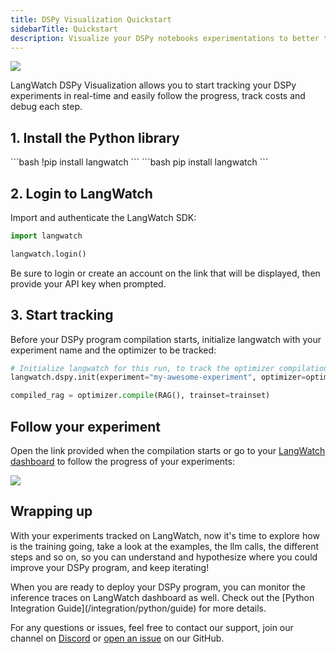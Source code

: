 ```yaml
---
title: DSPy Visualization Quickstart
sidebarTitle: Quickstart
description: Visualize your DSPy notebooks experimentations to better track and debug the optimization process
---
```


[<img align="center" src="https://colab.research.google.com/assets/colab-badge.svg" />](https://colab.research.google.com/github/langwatch/langwatch/blob/main/python-sdk/examples/dspy_visualization.ipynb)

LangWatch DSPy Visualization allows you to start tracking your DSPy experiments in real-time and easily follow the progress, track costs and debug each step.

## 1. Install the Python library

<Tabs>
  <Tab title="Notebook">
  ```bash
  !pip install langwatch
  ```
  </Tab>
  <Tab title="Command Line">
  ```bash
  pip install langwatch
  ```
  </Tab>
</Tabs>

## 2. Login to LangWatch

Import and authenticate the LangWatch SDK:

```python
import langwatch

langwatch.login()
```

Be sure to login or create an account on the link that will be displayed, then provide your API key when prompted.

## 3. Start tracking

Before your DSPy program compilation starts, initialize langwatch with your experiment name and the optimizer to be tracked:

```python
# Initialize langwatch for this run, to track the optimizer compilation
langwatch.dspy.init(experiment="my-awesome-experiment", optimizer=optimizer)

compiled_rag = optimizer.compile(RAG(), trainset=trainset)
```

## Follow your experiment

Open the link provided when the compilation starts or go to your [LangWatch dashboard](https://app.langwatch.ai) to follow the progress of your experiments:

<Frame>
  <img src="/images/dspy-visualizer.png" style={{ borderRadius: "0.5rem" }} />
</Frame>

## Wrapping up

With your experiments tracked on LangWatch, now it's time to explore how is the training going, take a look at the examples, the llm calls,
the different steps and so on, so you can understand and hypothesize where you could improve your DSPy program, and keep iterating!

<Note>
When you are ready to deploy your DSPy program, you can monitor the inference traces on LangWatch dashboard as well. Check out the [Python Integration Guide](/integration/python/guide) for more details.
</Note>

For any questions or issues, feel free to contact our support, join our channel on [Discord](https://discord.com/invite/kT4PhDS2gH) or [open an issue](https://github.com/langwatch/langwatch/issues) on our GitHub.
